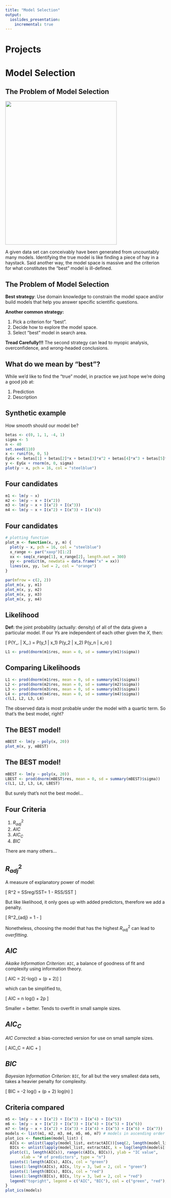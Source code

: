 ```yaml
---
title: "Model Selection"
output:
  ioslides_presentation:
    incremental: true
---
```


# Projects


# Model Selection


## The Problem of Model Selection {.build}

<div class="columns-2">

<img src="http://www.evilenglish.net/wp-content/uploads/2014/07/needle_haystack.jpg" height="450px" width="350px" />

A given data set can conceivably have been generated from uncountably
many models.  Identifying the true model is like finding a piece of hay in a 
haystack. Said another way, the model space is massive and the criterion for
what constitutes the "best" model is ill-defined.

</div>


## The Problem of Model Selection {.build}

**Best strategy**: Use domain knowledge to constrain the model space and/or
build models that help you answer specific scientific questions.

**Another common strategy:**

1. Pick a criterion for "best".
2. Decide how to explore the model space.
3. Select "best" model in search area.

**Tread Carefully!!!**  The second strategy can lead to myopic analysis, 
overconfidence, and wrong-headed conclusions.


## What do we mean by "best"? {.build}

While we'd like to find the "true" model, in practice we just hope we're doing
a good job at:

1. Prediction
2. Description


## Synthetic example

How smooth should our model be?

```r
betas <- c(0, 1, 1, -4, 1)
sigma <- 5
n <- 40
set.seed(110)
x <- runif(n, 0, 5)
EyGx <- betas[1] + betas[2]*x + betas[3]*x^2 + betas[4]*x^3 + betas[5]*x^4
y <- EyGx + rnorm(n, 0, sigma)
plot(y ~ x, pch = 16, col = "steelblue")
```


## Four candidates {.build}

```r
m1 <- lm(y ~ x)
m2 <- lm(y ~ x + I(x^2))
m3 <- lm(y ~ x + I(x^2) + I(x^3))
m4 <- lm(y ~ x + I(x^2) + I(x^3) + I(x^4))
```


## Four candidates

```r
# plotting function
plot_m <- function(x, y, m) {
  plot(y ~ x, pch = 16, col = "steelblue")
  x_range <- par("xaxp")[1:2]
  xx <- seq(x_range[1], x_range[2], length.out = 300)
  yy <- predict(m, newdata = data.frame("x" = xx))
  lines(xx, yy, lwd = 2, col = "orange")
}
```

```r
par(mfrow = c(2, 2))
plot_m(x, y, m1)
plot_m(x, y, m2)
plot_m(x, y, m3)
plot_m(x, y, m4)
```


## Likelihood

**Def:** the joint probability (actually: density) of all of the data given a 
particular model.  If our $Y$s are independent of each other given the $X$, then:

\[ P(Y_. | X_.) = P(y_1 | x_1) P(y_2 | x_2) \ldots P(y_n | x_n) \]

```r
L1 <- prod(dnorm(m1$res, mean = 0, sd = summary(m1)$sigma))
```


## Comparing Likelihoods {.build}

```r
L1 <- prod(dnorm(m1$res, mean = 0, sd = summary(m1)$sigma))
L2 <- prod(dnorm(m2$res, mean = 0, sd = summary(m2)$sigma))
L3 <- prod(dnorm(m3$res, mean = 0, sd = summary(m3)$sigma))
L4 <- prod(dnorm(m4$res, mean = 0, sd = summary(m4)$sigma))
c(L1, L2, L3, L4)
```

The observed data is most probable under the model with a quartic term.  So
that's the best model, right?


## The BEST model!

```r
mBEST <- lm(y ~ poly(x, 20))
plot_m(x, y, mBEST)
```


## The BEST model! {.build}

```r
mBEST <- lm(y ~ poly(x, 20))
LBEST <- prod(dnorm(mBEST$res, mean = 0, sd = summary(mBEST)$sigma))
c(L1, L2, L3, L4, LBEST)
```

But surely that's not the best model...


## Four Criteria

1. $R^2_{adj}$
2. $AIC$
3. $AIC_C$
4. $BIC$

There are many others...


## $R^2_{adj}$

A measure of explanatory power of model:

\[ R^2 = SSreg/SST= 1 - RSS/SST \]

But like likelihood, it only goes up with added predictors, therefore we add a
penalty.

\[ R^2_{adj} = 1 - \frac{RSS/(n - (p + 1))}{SST/(n - 1)} \]

Nonetheless, choosing the model that has the highest $R^2_{adj}$ can lead to *overfitting*.


## $AIC$

*Akaike Information Criterion*: `AIC`, a balance of goodness of fit and complexity using
information theory.

\[ AIC = 2[-log(\textrm{likelihood of model}) + (p + 2)] \]

which can be simplified to,

\[ AIC = n log(\frac{RSS}{n}) + 2p \]

Smaller = better. Tends to overfit in small sample sizes.


## $AIC_C$

*AIC Corrected*: a bias-corrected version for use on small sample sizes.

\[ AIC_C = AIC + \frac{2(p + 2)(p + 3)}{n - (p + 1)} \]


## $BIC$

*Bayesian Information Criterion*: `BIC`, for all but the very smallest data sets, 
takes a heavier penalty for complexity.

\[ BIC = -2 log(\textrm{likelihood of model}) + (p + 2) log(n) \]


## Criteria compared

```r
m5 <- lm(y ~ x + I(x^2) + I(x^3) + I(x^4) + I(x^5))
m6 <- lm(y ~ x + I(x^2) + I(x^3) + I(x^4) + I(x^5) + I(x^6))
m7 <- lm(y ~ x + I(x^2) + I(x^3) + I(x^4) + I(x^5) + I(x^6) + I(x^7))
models <- list(m1, m2, m3, m4, m5, m6, m7) # models in ascending order
plot_ics <- function(model_list) {
  AICs <- unlist(lapply(model_list, extractAIC))[seq(2, length(model_list) * 2, 2)]
  BICs <- unlist(lapply(model_list, extractAIC, k = log(length(models[[1]]$res))))[seq(2, length(model_list) * 2, 2)]
  plot(c(1, length(AICs)), range(c(AICs, BICs)), ylab = "IC value",
       xlab = "# of predictors", type = "n")
  points(1:length(AICs), AICs, col = "green")
  lines(1:length(AICs), AICs, lty = 3, lwd = 2, col = "green")
  points(1:length(BICs), BICs, col = "red")
  lines(1:length(BICs), BICs, lty = 3, lwd = 2, col = "red")
  legend("topright", legend = c("AIC", "BIC"), col = c("green", "red"), pch = 16, bty = "n")
}
plot_ics(models)
```




